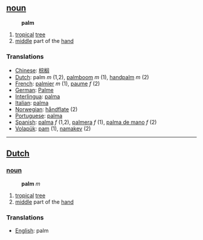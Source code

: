 == [[noun]] ==
:'''palm'''
# [[tropical]] [[tree]]
# [[middle]] part of the [[hand]]

=== Translations ===
*[[Chinese]]: [[棕榈]]
*[[Dutch]]: palm ''m'' (1,2), [[palmboom]] ''m'' (1), [[handpalm]] ''m'' (2)
*[[French]]: [[palmier]] ''m'' (1), [[paume]] ''f'' (2)
*[[German]]: [[Palme]]
*[[Interlingua]]: [[palma]] 
*[[Italian]]: [[palma]] 
*[[Norwegian]]: [[håndflate]] (2)
*[[Portuguese]]: [[palma]]
*[[Spanish]]: [[palma]] ''f'' (1,2), [[palmera]] ''f'' (1), [[palma de mano]] ''f'' (2)
*[[Volapük]]: [[pam]] (1), [[namakev]] (2)
----

==[[Dutch]]==
=== [[noun]] ===
:'''palm''' ''m''
# [[tropical]] [[tree]]
# [[middle]] part of the [[hand]]

=== Translations ===
*[[English]]: palm